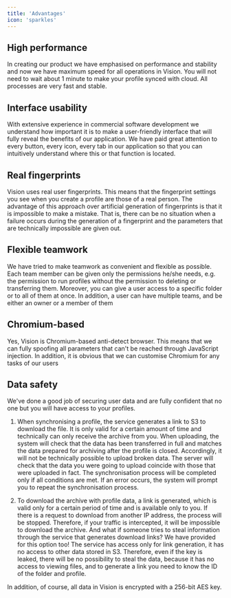 ```yaml
---
title: 'Advantages'
icon: 'sparkles'
---
```


## High performance

In creating our product we have emphasised on performance and stability and now we have maximum speed for all operations in Vision. You will not need to wait about 1 minute to make your profile synced with cloud. All processes are very fast and stable. 

## Interface usability

With extensive experience in commercial software development we understand how important it is to make a user-friendly interface that will fully reveal the benefits of our application. We have paid great attention to every button, every icon, every tab in our application so that you can intuitively understand where this or that function is located.

## Real fingerprints

Vision uses real user fingerprints. This means that the fingerprint settings you see when you create a profile are those of a real person. The advantage of this approach over artificial generation of fingerprints is that it is impossible to make a mistake. That is, there can be no situation when a failure occurs during the generation of a fingerprint and the parameters that are technically impossible are given out.

## Flexible teamwork

We have tried to make teamwork as convenient and flexible as possible. Each team member can be given only the permissions he/she needs, e.g. the permission to run profiles without the permission to deleting or transferring them. Moreover, you can give a user access to a specific folder or to all of them at once. 
In addition, a user can have multiple teams, and be either an owner or a member of them

## Chromium-based

Yes, Vision is Chromium-based anti-detect browser.
This means that we can fully spoofing all parameters that can't be reached through JavaScript injection. In addition, it is obvious that we can customise Chromium for any tasks of our users 

## Data safety 

We've done a good job of securing user data and are fully confident that no one but you will have access to your profiles.

1. When synchronising a profile, the service generates a link to S3 to download the file. It is only valid for a certain amount of time and technically can only receive the archive from you. 
When uploading, the system will check that the data has been transferred in full and matches the data prepared for archiving after the profile is closed. Accordingly, it will not be technically possible to upload broken data. The server will check that the data you were going to upload coincide with those that were uploaded in fact. The synchronisation process will be completed only if all conditions are met. If an error occurs, the system will prompt you to repeat the synchronisation process.

2. To download the archive with profile data, a link is generated, which is valid only for a certain period of time and is available only to you. If there is a request to download from another IP address, the process will be stopped. Therefore, if your traffic is intercepted, it will be impossible to download the archive.
And what if someone tries to steal information through the service that generates download links? We have provided for this option too! The service has access only for link generation, it has no access to other data stored in S3. Therefore, even if the key is leaked, there will be no possibility to steal the data, because it has no access to viewing files, and to generate a link you need to know the ID of the folder and profile.

In addition, of course, all data in Vision is encrypted with a 256-bit AES key.
